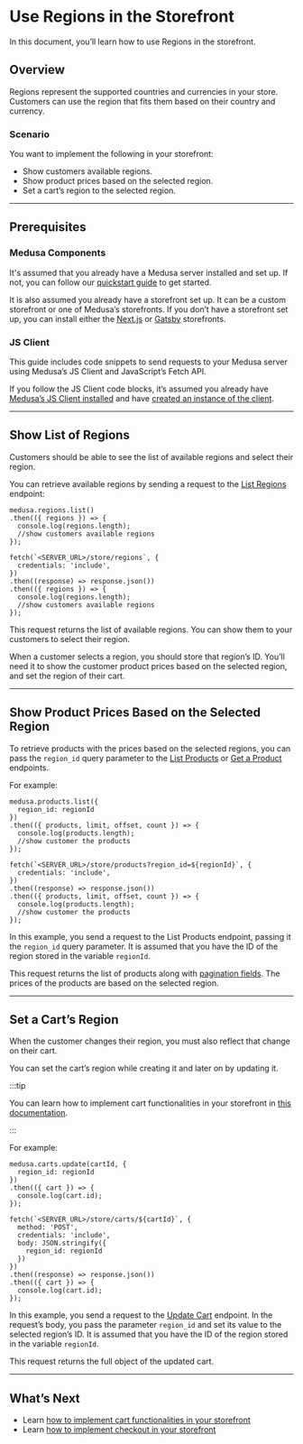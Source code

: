 
# Use Regions in the Storefront

In this document, you’ll learn how to use Regions in the storefront.

## Overview

Regions represent the supported countries and currencies in your store. Customers can use the region that fits them based on their country and currency.

### Scenario

You want to implement the following in your storefront:

- Show customers available regions.
- Show product prices based on the selected region.
- Set a cart’s region to the selected region.

---

## Prerequisites

### Medusa Components

It's assumed that you already have a Medusa server installed and set up. If not, you can follow our [quickstart guide](../../quickstart/quick-start.md) to get started.

It is also assumed you already have a storefront set up. It can be a custom storefront or one of Medusa’s storefronts. If you don’t have a storefront set up, you can install either the [Next.js](../../starters/nextjs-medusa-starter.md) or [Gatsby](../../starters/gatsby-medusa-starter.md) storefronts.

### JS Client

This guide includes code snippets to send requests to your Medusa server using Medusa’s JS Client and JavaScript’s Fetch API.

If you follow the JS Client code blocks, it’s assumed you already have [Medusa’s JS Client installed](../../js-client/overview.md) and have [created an instance of the client](../../js-client/overview.md#configuration).

---

## Show List of Regions

Customers should be able to see the list of available regions and select their region.

You can retrieve available regions by sending a request to the [List Regions](/api/store/#tag/Region/operation/GetRegions) endpoint:

<Tabs groupId="request-type" wrapperClassName="code-tabs">
<TabItem value="client" label="Medusa JS Client" default>

```tsx
medusa.regions.list()
.then(({ regions }) => {
  console.log(regions.length);
  //show customers available regions
});
```

</TabItem>
<TabItem value="fetch" label="Fetch API">

```tsx
fetch(`<SERVER_URL>/store/regions`, {
  credentials: 'include',
})
.then((response) => response.json())
.then(({ regions }) => {
  console.log(regions.length);
  //show customers available regions
});
```

</TabItem>
</Tabs>

This request returns the list of available regions. You can show them to your customers to select their region.

When a customer selects a region, you should store that region’s ID. You’ll need it to show the customer product prices based on the selected region, and set the region of their cart.

---

## Show Product Prices Based on the Selected Region

To retrieve products with the prices based on the selected regions, you can pass the `region_id` query parameter to the [List Products](/api/store/#tag/Product/operation/GetProducts) or [Get a Product](/api/store/#tag/Product/operation/GetProductsProduct) endpoints.

For example:

<Tabs groupId="request-type" wrapperClassName="code-tabs">
<TabItem value="client" label="Medusa JS Client" default>

```tsx
medusa.products.list({
  region_id: regionId
})
.then(({ products, limit, offset, count }) => {
  console.log(products.length);
  //show customer the products
});
```

</TabItem>
<TabItem value="fetch" label="Fetch API">

```tsx
fetch(`<SERVER_URL>/store/products?region_id=${regionId}`, {
  credentials: 'include',
})
.then((response) => response.json())
.then(({ products, limit, offset, count }) => {
  console.log(products.length);
  //show customer the products
});
```

</TabItem>
</Tabs>

In this example, you send a request to the List Products endpoint, passing it the `region_id` query parameter. It is assumed that you have the ID of the region stored in the variable `regionId`.

This request returns the list of products along with [pagination fields](/api/store/#section/Pagination). The prices of the products are based on the selected region.

---

## Set a Cart’s Region

When the customer changes their region, you must also reflect that change on their cart.

You can set the cart’s region while creating it and later on by updating it.

:::tip

You can learn how to implement cart functionalities in your storefront in [this documentation](../../guides/carts-in-medusa.mdx).

:::

For example:

<Tabs groupId="request-type" wrapperClassName="code-tabs">
<TabItem value="client" label="Medusa JS Client" default>

```tsx
medusa.carts.update(cartId, {
  region_id: regionId
})
.then(({ cart }) => {
  console.log(cart.id);
});
```

</TabItem>
<TabItem value="fetch" label="Fetch API">

```tsx
fetch(`<SERVER_URL>/store/carts/${cartId}`, {
  method: 'POST',
  credentials: 'include',
  body: JSON.stringify({
    region_id: regionId
  })
})
.then((response) => response.json())
.then(({ cart }) => {
  console.log(cart.id);
});
```

</TabItem>
</Tabs>

In this example, you send a request to the [Update Cart](/api/store/#tag/Cart/operation/PostCartsCart) endpoint. In the request’s body, you pass the parameter `region_id` and set its value to the selected region’s ID. It is assumed that you have the ID of the region stored in the variable `regionId`.

This request returns the full object of the updated cart.

---

## What’s Next

- Learn [how to implement cart functionalities in your storefront](../../guides/carts-in-medusa.mdx)
- Learn [how to implement checkout in your storefront](./how-to-implement-checkout-flow.mdx)